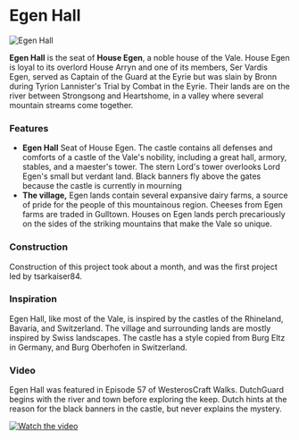 

# Egen Hall

<Image src="https://cdn.sanity.io/images/1as7cn02/production/5e1b5457f4aab1a6e1d5c26071c9b93ed89bbb65-1280x720.png?w=976&h=350&fit=crop&crop=center&auto=format" alt="Egen Hall" width={976} height={350}  />

<ProjectDetails
  floatRight
  region="Vale"
  house="House Egen"
  type="Castle"
  status="Completed"
  warp="/warp egen"
  projectLead="tsarkaiser84"
  dateStarted="May 6, 2014"
  dateCompleted="May 6, 2014"
/>

**Egen Hall** is the seat of **House Egen**, a noble house of the Vale. House Egen is loyal to its overlord House Arryn and one of its members, Ser Vardis Egen, served as Captain of the Guard at the Eyrie but was slain by Bronn during Tyrion Lannister's Trial by Combat in the Eyrie. Their lands are on the river between Strongsong and Heartshome, in a valley where several mountain streams come together.  


### Features

* **Egen Hall** Seat of House Egen. The castle contains all defenses and comforts of a castle of the Vale's nobility, including a great hall, armory, stables, and a maester's tower. The stern Lord's tower overlooks Lord Egen's small but verdant land. Black banners fly above the gates because the castle is currently in mourning
* **The village,** Egen lands contain several expansive dairy farms, a source of pride for the people of this mountainous region. Cheeses from Egen farms are traded in Gulltown. Houses on Egen lands perch precariously on the sides of the striking mountains that make the Vale so unique.

### Construction

Construction of this project took about a month, and was the first project led by tsarkaiser84.

### Inspiration

Egen Hall, like most of the Vale, is inspired by the castles of the Rhineland, Bavaria, and Switzerland. The village and surrounding lands are mostly inspired by Swiss landscapes. The castle has a style copied from Burg Eltz in Germany, and Burg Oberhofen in Switzerland.

### Video

Egen Hall was featured in Episode 57 of WesterosCraft Walks. DutchGuard begins with the river and town before exploring the keep. Dutch hints at the reason for the black banners in the castle, but never explains the mystery.


[![Watch the video](https://img.youtube.com/vi/dTmryl5IfaA/0.jpg)](https://www.youtube.com/embed/dTmryl5IfaA)